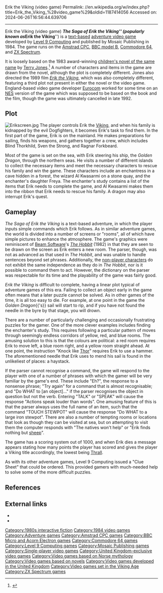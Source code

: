 Erik the Viking (video game)
Permalink: //en.wikipedia.org/w/index.php?title=Erik_the_Viking_%28video_game%29&oldid=1187414056
Accessed on: 2024-06-26T16:56:44.639706



------
Erik the Viking (video game)
{{Short description|1984 video game}}
{{Cleanup rewrite|date=June 2016}}
{{Infobox video game
|title     = The Saga of Erik the Viking
|image     = Erik the Viking video game cover.jpg
|developer = [[Level 9 Computing]]
|publisher = Mosaic Publishing
|designer  = Pete Austin
|engine = 
|released = 1984
|genre = [[Interactive fiction]]
|modes = [[Single-player]]
|platforms = [[ZX Spectrum]], [[Commodore 64]], [[Amstrad CPC]], [[BBC Micro]]
|caption = 
|alt = 
}}
'''''The Saga of Erik the Viking''''' (popularly known as '''''Erik the Viking''''') is a [[interactive fiction|text-based]] [[adventure video game]] developed by [[Level 9 Computing]] and published by Mosaic Publishing in 1984.  The game runs on the [[Amstrad CPC]], [[BBC Micro|BBC model B]], [[Commodore 64]], and  [[ZX Spectrum]].

It is loosely based on the 1983 award-winning [[The Saga of Erik the Viking|children's novel of the same name]] by [[Terry Jones]].<ref>{{Cite web|title=The Saga of Erik The Viking - Software - Game - Computing History|url=http://www.computinghistory.org.uk/det/1207/The-Saga-of-Erik-The-Viking/|access-date=2021-11-16|website=www.computinghistory.org.uk}}</ref> A number of characters and items in the game are drawn from the novel, although the plot is completely different. Jones also directed the 1989 film ''[[Erik the Viking]]'', which was also completely different, featuring a third plot not present in either the novel or the video game. England-based video game developer [[Eurocom]] worked for some time on an [[NES]] version of the game which was supposed to be based on the book and the film, though the game was ultimately cancelled in late 1992.

==Plot==
[[Image:Erikscreen.jpg|thumb]]
The player controls Erik the [[Viking]], and when his family is kidnapped by the evil Dogfighters, it becomes Erik's task to find them. In the first part of the game, Erik is on the mainland. He makes preparations for sailing, finds his weapons, and gathers together a crew, which includes Blind Thorkhild, Sven the Strong, and Ragnar Forkbeard.

Most of the game is set on the sea, with Erik steering his ship, the ''Golden Dragon'', through the northern seas. He visits a number of different islands to collect the necessary items and meet the necessary characters to rescue his family and win the game. These characters include an enchantress in a cave hidden in a forest, the wizard Al Kwasarmi on a stone quay, and the enchanter's daughter Freya. The enchanter's study contains a list of the items that Erik needs to complete the game, and Al Kwasarmi makes them into the ribbon that Erik needs to rescue his family. A dragon may also interrupt Erik's quest.

==Gameplay==
{{Original research|date=November 2008}}
''The Saga of Erik the Viking'' is a text-based adventure, in which the player inputs simple commands which Erik follows. As in similar adventure games, the world is divided into a number of screens or "rooms", all of which have simple pictures to enhance the atmosphere. The game's graphics were reminiscent of [[Beam Software]]'s ''[[The Hobbit (1982 video game)|The Hobbit]]'' (1982) in that they are seen to be drawn on the screen as Erik enters a new room. The parser, though, was not as advanced as that used in ''The Hobbit'', and was unable to handle sentences beyond set phrases. Additionally, the [[non-player character]]s do not exhibit the same independence as they do in ''The Hobbit'', nor is it possible to command them to act. However, the dictionary on the parser was respectable for its time and the playability of the game was fairly good.

''Erik the Viking'' is difficult to complete, having a linear plot typical of adventure games of this era. Failing to collect an object early in the game often means that a later puzzle cannot be solved. As in other games of the time, it is all too easy to die. For example, at one point in the game the ''Golden Dragon''{{'s}} sail will start to rip, and if you have not found the needle in the byre by that stage, you will drown.

There are a number of particularly challenging and occasionally frustrating puzzles for the gamer. One of the more clever examples includes finding the enchanter's study. This requires following a particular pattern of moves through seemingly endless corridors of yellow, red, and blue rooms. The amusing solution to this is that the colours are political: a red room requires Erik to move left, a blue room right, and a yellow room straight ahead. At one point, the instruction "Knock like [[Thor]]" requires Erik to use a hammer. The aforementioned needle that Erik uses to mend his sail is found in the unlikeliest of places: a haystack.

If the parser cannot recognise a command, the game will respond to the player with one of a number of phrases with which the gamer will be very familiar by the game's end. These include "Eh?", the response to a nonsense phrase; "Try again" for a command that is almost recognisable; and "Do WHAT to [an object]..." if the parser recognises the object in question but not the verb. Entering "TALK" or "SPEAK" will cause the response "Actions speak louder than words". One amusing feature of this is that the parser always uses the full name of an item, such that the command "TOUCH STEWPOT" will cause the response "Do WHAT to a large iron stewpot". There are also a number of tempting rooms or locations that look as though they can be visited at sea, but on attempting to visit them the computer responds with "The natives won't help" or "Erik finds nothing but [[sheep]]".

The game has a scoring system out of 1000, and when Erik dies a message appears stating how many points the player has scored and gives the player a Viking title accordingly, the lowest being [[Thrall]].

As with its other adventure games, Level 9 Computing issued a "Clue Sheet" that could be ordered. This provided gamers with much-needed help to solve some of the more difficult puzzles.

==References==
{{Reflist}}

==External links==
* {{WoS game|id=0006918|The Saga of Erik the Viking}}
* {{IFDB|id=q6kx2h2dm6cr1sbt|title=Erik the Viking}}

{{Level 9}}

{{DEFAULTSORT:Erik The Viking (Video Game)}}
[[Category:1980s interactive fiction]]
[[Category:1984 video games]]
[[Category:Adventure games]]
[[Category:Amstrad CPC games]]
[[Category:BBC Micro and Acorn Electron games]]
[[Category:Commodore 64 games]]
[[Category:Level 9 Computing games]]
[[Category:Mosaic Publishing games]]
[[Category:Single-player video games]]
[[Category:United Kingdom-exclusive video games]]
[[Category:Video games based on Norse mythology]]
[[Category:Video games based on novels]]
[[Category:Video games developed in the United Kingdom]]
[[Category:Video games set in the Viking Age]]
[[Category:ZX Spectrum games]]